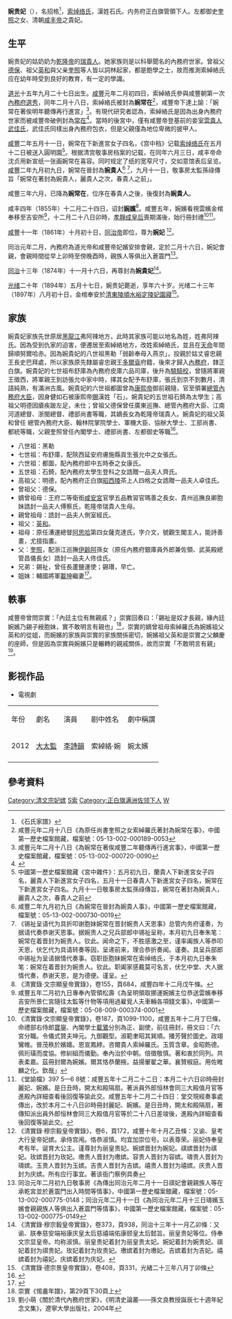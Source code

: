'''婉贵妃'''（{{bd|1835年||1894年|catIdx=W}}），名招格<ref>《石氏家譜》</ref>，[[索绰络氏|索绰络氏]]，漢姓石氏。内务府正白旗管領下人。左都御史[[奎照|奎照]]之女、清朝[[咸丰帝|咸丰帝]]之貴妃。

== 生平 ==

婉贵妃的姑奶奶为[[乾隆帝|乾隆帝]]的[[瑞貴人|瑞貴人]]。她家族则是以科舉聞名的內務府世家。曾祖父[[德保_(清朝)|德保]]、祖父[[英和|英和]]與父亲[[奎照|奎照]]等人皆以詞林起家，都是飽學之士，故而推測索綽絡氏应在幼年時受到良好的教育，有一定的學識。

[[道光|道光]]十五年九月二十七日出生。[[咸豐|咸豐]]元年二月初四日，索綽絡氏參與咸豐朝第一次[[八旗選秀|內務府選秀]]，同年二月十八日，索綽絡氏被封為'''婉常在'''<ref> 咸豐元年二月十八日《為原任尚書奎照之女索綽羅氏著封為婉常在事》，中國第一歷史檔案館藏，檔案號：05-13-002-000189-0053</ref>，咸豐帝下達上諭：「婉常在著俟明年聽傳再行進宮」<ref> 咸豐元年二月十八日《為婉常在著俟咸豐二年聽傳再行進宮事》，中國第一歷史檔案館藏，檔案號：05-13-002-000720-0090</ref>。有現代研究者認為，索綽絡氏是因為出身內務府世家而被咸豐帝破例封為[[常在|常在]]<ref>{{cite journal en|title=《道光帝“玲常在”出身与名号考补》|author=赵玉敏|url=http://www.cnki.com.cn/Article/CJFDTOTAL-LSDA201204020.htm|date=2012|journal=历史档案|publisher=中国第一历史档案馆|issue=2012年04期|location=北京市|page=128-130|language=Zh-hans|issn=1001-7755|quote=1. 关于“玲常在”出身……一般而言，内务府三旗女子入宫为宫女，八旗女子入宫为后妃。但也有例外……如咸丰帝的后妃之一索绰络氏便是出身内务府三旗，却因其祖父英和、其父奎照相继为清廷重臣，故得以在参选之时，便被赐予婉贵人的名号，直接以主位身份进入后宫。|access-date=2020-06-04|archive-date=2020-11-19|archive-url=https://web.archive.org/web/20201119005032/http://www.cnki.com.cn/Article/CJFDTOTAL-LSDA201204020.htm|dead-url=no}}</ref>。當時的後宮中，僅有咸豐帝登基前的妾室[[雲嬪|雲貴人武佳氏]]，武佳氏同樣出身內務府包衣，但是父親僅為地位卑微的披甲人。

[[咸豐|咸豐]]二年五月十一日，婉常在下新進宮女子四名，《宫中档》记载[[索绰络氏|索绰络氏]]在五月十二日被送入圓明園<ref>中國第一歷史檔案館藏《宮中雜件》：五月初九日，蘭貴人下新進宮女子四名，麗貴人下新進宮女子四名，五月十一日春貴人下新進宮女子四名，婉常在下新進宮女子四名。九月十一日敬事房太監孫祿傳旨，婉常在著封為婉貴人，麗貴人之次，春貴人之前</ref>。根据清宫敬事房档案的记载，在同年六月三日，咸丰帝命沈贞用新宣纸一张画婉常在喜容。同时规定了纸的宽窄尺寸，交如意馆表后呈览。[[咸豐|咸豐]]二年九月初九日，婉常在晉封為'''婉貴人'''<ref> 咸豐二年九月初九日《為婉常在晉封為婉貴人事》，中國第一歷史檔案館藏，檔案號：05-13-002-000730-0019</ref> <ref>《锡祉呈请代为具折叩谢胞妹婉常在晋封婉贵人天恩事》总管内务府谨奏，为据请代奏恭谢天恩事。据婉贵人之兄兵部郎中锡祉呈称，本月初九日奉朱笔：婉常在着晋封为婉贵人。钦此。闻命之下，不胜感激之至，谨率阖族人等恭叩天恩，伏乞代为具请转奏等因，呈递前来，理合恭折奏闻。谨奏。具呈兵部郎中锡祉为呈请据情代奏事。窃职臣胞妹婉常在索绰络氏，于本月初九日奉朱笔：婉常在着晋封为婉贵人。钦此。职阖家感戴莫可名言，伏乞中堂、大人据情代奏，恭谢天恩，是为德便。谨呈。</ref>，九月十一日，敬事房太監孫祿傳旨「婉常在著封為婉貴人，麗貴人之次，春貴人之前」。

咸豐三年六月，已降為'''婉常在'''，位序在春貴人之後，後復封為'''婉貴人'''。

咸丰四年（1855年）十二月二十四日，诏封'''[[婉嬪|婉嬪]]'''<ref>《清實錄‧文宗顯皇帝實錄》，卷155，頁684，咸豐四年十二月戊午條。</ref>。咸豐五年，婉嬪看視雲嬪金棺奉移至吉安所<ref> 咸豐五年二月初九日專奉內管領松壽《為呈明領取挪運婉嬪主位恭送雲嬪奉移吉安所景仁宮隨往太監等什物等項用過雇覓人夫車輛各項錢文事》，中國第一歷史檔案館藏，檔案號：05-08-009-000374-0001</ref>，十二月二十八日卯時，[[孝靜成皇后|孝靜成皇后]]喪期滿後，始行冊封禮<ref>《清實錄‧文宗顯皇帝實錄》，卷187，頁1099-1100，咸豐五年十二月丁巳條，命禮部右侍郎[[寶鋆|寶鋆]]、內閣學士[[載鷟|載鷟]]分別為正、副使，前往冊封，冊文曰：「六宮分職。令儀式贊夫坤元。九御觀型。淑範聿昭其巽順。播芳聲於圖史。政翊鸞帷。晉茂秩於嬪嬙。恩宣鳳綍。咨爾貴人索綽羅氏。玉質含章。金昭飭德。佩珩璜而度協。修紃組而儀勤。奉內治於中朝。倍徵敬慎。著和衷於同列。共表柔嘉。茲冊封爾為婉嬪。爾其恪恭蘭掖。益揚翬翟之華。襄贊椒庭。用佐睢麟之化。欽哉」</ref><ref>《堂諭檔》397 5—6 8號：咸豐五年十二月二十二日：本月二十六日卯時冊封麗妃、婉嬪。是日丑時，開太和殿隔扇。著派員外郎恒林會同三大殿值月官等進殿內詳細查看後回復等諭此交。咸豐五年十二月二十四日：堂交現經奏事處傳出，改於本月二十八日卯時冊封麗妃、婉嬪。是日丑時，開太和殿隔扇，著傳知派出員外郎恒林會同三大殿值月官等於二十八日差竣後，進殿內詳細查看後回復等諭此交。 </ref>。

[[咸豐|咸豐]]十一年（1861年）十月初十日，[[同治帝|同治帝]]即位，尊为'''婉妃'''
<ref>《清實錄‧穆宗毅皇帝實錄》，卷6，頁172，咸豐十年十月乙丑條：又谕、皇考大行皇帝妃嫔。承侍宫闱。恪恭淑慎。均宜加崇位号。以表尊荣。丽妃侍奉皇考有年。诞育大公主。谨尊封为丽皇贵妃。婉嫔晋封为婉妃。祺嫔晋封为祺妃。玫嫔晋封为玫妃。璷贵人晋封为璷嫔。容贵人晋封为容嫔。璹贵人晋封为璹嫔。玉贵人晋封为玉嫔。吉贵人晋封为吉嫔。禧贵人晋封为禧嫔。庆贵人晋封为庆嫔。所有应行事宜。著该衙门察例具奏</ref>。

同治元年二月，內務府為道光帝和咸豐帝妃嬪安排會親，定於二月十六日，婉妃會親，會親時間從早上卯時至傍晚酉時，親族人等俱出入蒼震門<ref>同治元年二月初九日敬事房《為傳出同治元年二月十一日祺妃會親親族人等在承乾宮並於蒼震門出入時間等情事》，中國第一歷史檔案館藏，檔案號：05-13-002-000775-0148；同治元年二月十一日《為同治元年二月十三日璹嬪玉嬪會親親族人等俱出入蒼震門等情事》，中國第一歷史檔案館藏，檔案號：05-13-002-000775-0149</ref>。

[[同治|同治]]十三年（1874年）十一月十六日，再尊封為'''婉貴妃'''<ref>《清實錄‧穆宗毅皇帝實錄》，卷373，頁938，同治十三年十一月乙卯條：又谕、朕奉慈安端裕康庆皇太后慈禧端佑康颐皇太后懿旨。丽皇贵妃等位。侍奉文宗显皇帝。均称淑慎。丽皇贵妃着封为丽皇贵太妃。婉妃着封为婉贵妃。祺妃着封为祺贵妃。玫妃着封为玫贵妃。璷嫔着封为璷妃。吉嫔着封为吉妃。禧嫔着封为禧妃。庆嫔着封为庆妃。</ref>。

[[光绪|光绪]]二十年（1894年）五月十七日，婉贵妃薨逝，享年六十岁。光绪二十三年（1897年）八月初十日，金棺奉安於[[清東陵|清東陵]][[順水峪|順水峪]][[清定陵|定陵]][[妃園寢|妃園寢]]<ref>《清實錄‧德宗景皇帝實錄》，卷408，頁331，光緒二十三年八月丁卯條</ref>。

==家族== 
婉貴妃家族先世原居[[黑龍江|黑龍江]]弗阿辣地方，此時其家族可能以地名為姓，姓弗阿辣氏。因為受到仇家的迫害，便遷居至索綽絡地方，改姓索綽絡氏，並且在[[天命_(后金)|天命]]年間歸順努爾哈赤。因為婉貴妃的八世祖黑勒「弱齡奉母入燕京」，投親於姑丈睿忠親王長史巴拜處，所以家族原先隸屬睿忠親王[[多爾袞|多爾袞]]府籍，後來才歸入[[內務府|內務府]]，隸正白旗。婉貴妃的七世祖布舒庫為內務府皮庫六品司庫，後升為[[驍騎校|驍騎校]]，曾隨將軍親王徵西，將軍親王到訪張允中家中時，擇其女配予布舒庫，張氏到京不到數月，清語純熟，有滿洲古風。婉貴妃的六世祖都圖曾為[[康熙帝|康熙帝]]御前親隨，官至領署[[總管內務府大臣|總管內務府大臣]]，因身健如石被康熙帝[[賜姓|賜]]漢姓「石」。婉貴妃的五世祖石錡為太學生；高祖父明德因瘡疾跛左足，未仕；曾祖父德保曾任廣東巡撫、總管內務府大臣、江南河道總督、浙閩總督、禮部尚書等職，其嫡長女為乾隆帝瑞貴人。婉貴妃的祖父英和曾任
總管內務府大臣、翰林院掌院學士、軍機大臣、協辦大學士、工部尚書、都統等職，父親奎照曾任內閣學士、禮部尚書、左都御史等職<ref>{{cite journal |author1=趙春輝 |title=索綽絡氏家族文化與文學源流考 |journal=學術交流 |date=2017 |issue=1 |pages=159-166}}</ref>。

*八世祖：黑勒 
*七世祖：布舒庫，配陝西延安府膚施縣貢生張允中之女張氏。 
*六世祖：都圖，配內務府郎中五時泰之女康氏。 
*五世祖：石錡，配內務府太學生登科之女誥贈一品夫人齊氏。 
*高祖父：明德，配內務府正白旗[[昭西陵|昭西陵]]茶上人四格之女誥贈一品夫人卓佳氏。 
*曾祖父：德保。
*嫡曾祖母：王府二等衛銜[[咸安宮|咸安宮]]官學五品教習官瑪善之長女、貴州巡撫良卿胞妹誥封一品夫人傅察氏，乾隆帝瑞貴人生母。
*親曾祖母：誥封一品夫人側室經氏。
*祖父：[[英和|英和]]。
*祖母：原任漕運總督[[阿思哈_(軍機大臣)|阿思哈]]第四女薩克達氏，字介文，號觀生閣主人，能詩善畫，尤擅指畫。
*父：[[奎照|奎照]]，配浙江巡撫[[伊齡阿|伊齡阿]]孫女（原任內務府銀庫員外郎兼佐領、武英殿總管昌儀長女）誥封一品夫人佟佳氏。
*兄弟：錫祉，曾任長蘆鹽運使；錫瓚，早亡。
*姐妹：輔國將軍[[載坤|載坤]]繼妻<ref>{{cite book |title=《愛新覺羅宗譜》3冊甲三第1062頁}}</ref>。

==軼事==
咸豐帝曾問崇實：「內廷主位有無親戚？」崇實回奏曰：「錫祉是奴才長親，緣內廷婉嬪乃錫子綬胞妹，實不敢明言有親也」<ref>崇實《惕盦年譜》，第29頁下30頁上</ref>，崇實的嫡曾祖母索綽羅氏為婉嬪祖父英和的從姐，而婉嬪的家族與崇實的家族關係密切，婉嬪祖父英和是崇實之父麟慶的座師，但是因為崇實與婉嬪只是輾轉的親戚關係，故而崇實「不敢明言有親」<ref>劉小萌《關於清代內務府世家》，《明清史論叢——孫文良教授誕辰七十週年紀念文集》，遼寧大學出版社，2004年</ref>。　　

==影视作品==
*電視劇
{| class="wikitable"
|-  style="background:cornflowerblue; color:white; text-align:center;"
|年份||劇名||演員||剧中姓名||劇中稱謂
|-
|2012||[[大太監|大太監]]||[[李詩韻|李詩韻]]||索綽絡·婉||婉太嬪
|-
|}

== 參考資料==
{{Reflist|2}}
{{清文宗皇室}}
[[Category:清文宗妃嫔|Category:清文宗妃嫔]]
[[Category:清朝貴妃|S索]]
[[Category:正白旗满洲佐领下人|Category:正白旗满洲佐领下人]]
[[Category:索绰罗氏|W]]